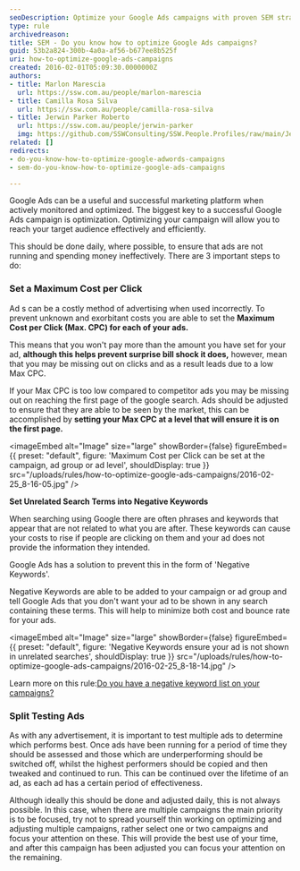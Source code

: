 ```yaml
---
seoDescription: Optimize your Google Ads campaigns with proven SEM strategies for better ROI
type: rule
archivedreason:
title: SEM - Do you know how to optimize Google Ads campaigns?
guid: 53b2a824-300b-4a0a-af56-b677ee8b525f
uri: how-to-optimize-google-ads-campaigns
created: 2016-02-01T05:09:30.0000000Z
authors:
- title: Marlon Marescia
  url: https://ssw.com.au/people/marlon-marescia
- title: Camilla Rosa Silva
  url: https://ssw.com.au/people/camilla-rosa-silva
- title: Jerwin Parker Roberto
  url: https://ssw.com.au/people/jerwin-parker
  img: https://github.com/SSWConsulting/SSW.People.Profiles/raw/main/Jerwin-Parker/Images/Jerwin-Parker-Profile.jpg
related: []
redirects:
- do-you-know-how-to-optimize-google-adwords-campaigns
- sem-do-you-know-how-to-optimize-google-ads-campaigns

---
```


Google Ads can be a useful and successful marketing platform when actively monitored and optimized. The biggest key to a successful Google Ads campaign is optimization. Optimizing your campaign will allow you to reach your target audience effectively and efficiently.

This should be done daily, where possible, to ensure that ads are not running and spending money ineffectively. There are 3 important steps to do:
### Set a Maximum Cost per Click

Ad s can be a costly method of advertising when used incorrectly. To prevent unknown and exorbitant costs you are able to set the  **Maximum Cost per Click (Max. CPC) for each of your ads.**

This means that you won't pay more than the amount you have set for your ad, **although this helps prevent surprise bill shock it does,** however, mean that you may be missing out on clicks and as a result leads due to a low Max CPC.

If your Max CPC is too low compared to competitor ads you may be missing out on reaching the first page of the google search. Ads should be adjusted to ensure that they are able to be seen by the market, this can be accomplished by  **setting your Max CPC at a level that will ensure it is on the first page.**


<imageEmbed
  alt="Image"
  size="large"
  showBorder={false}
  figureEmbed={{
    preset: "default",
    figure: 'Maximum Cost per Click can be set at the campaign, ad group or ad level',
    shouldDisplay: true
  }}
  src="/uploads/rules/how-to-optimize-google-ads-campaigns/2016-02-25\_8-16-05.jpg"
/>

**Set Unrelated Search Terms into Negative Keywords**

When searching using Google there are often phrases and keywords that appear that are not related to what you are after. These keywords can cause your costs to rise if people are clicking on them and your ad does not provide the information they intended.

Google Ads has a solution to prevent this in the form of 'Negative Keywords'.

Negative Keywords are able to be added to your campaign or ad group and tell Google Ads that you don't want your ad to be shown in any search containing these terms. This will help to minimize both cost and bounce rate for your ads.


<imageEmbed
  alt="Image"
  size="large"
  showBorder={false}
  figureEmbed={{
    preset: "default",
    figure: 'Negative Keywords ensure your ad is not shown in unrelated searches',
    shouldDisplay: true
  }}
  src="/uploads/rules/how-to-optimize-google-ads-campaigns/2016-02-25\_8-18-14.jpg"
/>

Learn more on this rule:[Do you have a negative keyword list on your campaigns?](/how-to-create-a-negative-keyword-list)

### Split Testing Ads

As with any advertisement, it is important to test multiple ads to determine which performs best. Once ads have been running for a period of time they should be assessed and those which are underperforming should be switched off, whilst the highest performers should be copied and then tweaked and continued to run. This can be continued over the lifetime of an ad, as each ad has a certain period of effectiveness.

Although ideally this should be done and adjusted daily, this is not always possible. In this case, when there are multiple campaigns the main priority is to be focused, try not to spread yourself thin working on optimizing and adjusting multiple campaigns, rather select one or two campaigns and focus your attention on these. This will provide the best use of your time, and after this campaign has been adjusted you can focus your attention on the remaining.
